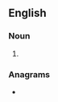 ==English==

===Noun===
{{head|en|noun form}}

# {{plural of|en|retrial}}

===Anagrams===
* {{anagrams|en|a=aeilrrst|retirals|trailers}}